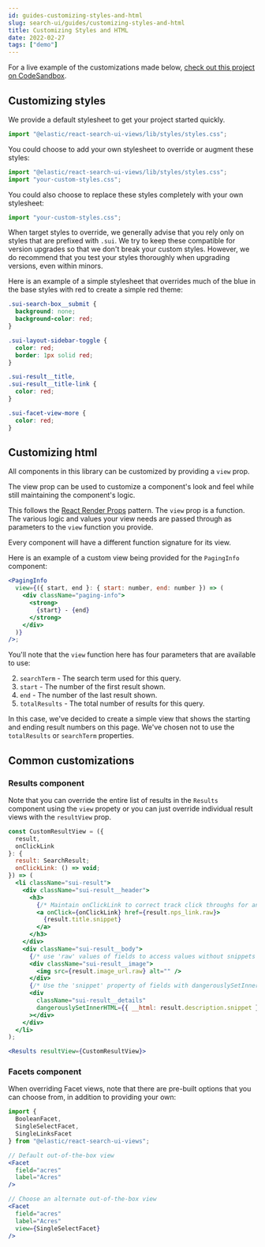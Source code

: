 ```yaml
---
id: guides-customizing-styles-and-html
slug: search-ui/guides/customizing-styles-and-html
title: Customizing Styles and HTML
date: 2022-02-27
tags: ["demo"]
---
```


For a live example of the customizations made below, [check out this project on CodeSandbox](https://codesandbox.io/s/search-ui-customize-html-and-styles-demo-30v93e).
## Customizing styles

We provide a default stylesheet to get your project started quickly.

```jsx
import "@elastic/react-search-ui-views/lib/styles/styles.css";
```

You could choose to add your own stylesheet to override or augment these styles:
```jsx
import "@elastic/react-search-ui-views/lib/styles/styles.css";
import "your-custom-styles.css";
```

You could also choose to replace these styles completely with your own stylesheet:
```jsx
import "your-custom-styles.css";
```

When target styles to override, we generally advise that you rely only on styles that are prefixed with `.sui`. We try to keep these compatible for version upgrades so that we don't break your custom styles. However, we do recommend that you test your styles thoroughly when upgrading versions, even within minors.

Here is an example of a simple stylesheet that overrides much of the blue in the base styles with red to create a simple red theme:

```css
.sui-search-box__submit {
  background: none;
  background-color: red;
}

.sui-layout-sidebar-toggle {
  color: red;
  border: 1px solid red;
}

.sui-result__title,
.sui-result__title-link {
  color: red;
}

.sui-facet-view-more {
  color: red;
}
```

## Customizing html

All components in this library can be customized by providing a `view` prop.

The view prop can be used to customize a component's look and feel while still maintaining the component's logic.

This follows the [React Render Props](https://reactjs.org/docs/render-props.html) pattern. The `view` prop is a function. The various
logic and values your view needs are passed through as parameters to the `view` function you provide.

Every component will have a different function signature for its view.

Here is an example of a custom view being provided for the `PagingInfo` component:

```jsx
<PagingInfo
  view={({ start, end }: { start: number, end: number }) => (
    <div className="paging-info">
      <strong>
        {start} - {end}
      </strong>
    </div>
  )}
/>;
```

You'll note that the `view` function here has four parameters that are available to use:

2. `searchTerm` - The search term used for this query.
3. `start` - The number of the first result shown.
1. `end` - The number of the last result shown.
4. `totalResults` - The total number of results for this query.

In this case, we've decided to create a simple view that shows the starting and ending result numbers on this page. We've chosen not to use
the `totalResults` or `searchTerm` properties.

## Common customizations
### Results component

Note that you can override the entire list of results in the `Results` component using the `view` propety or you can just override individual
result views with the `resultView` prop.

```jsx
const CustomResultView = ({
  result,
  onClickLink
}: {
  result: SearchResult;
  onClickLink: () => void;
}) => (
  <li className="sui-result">
    <div className="sui-result__header">
      <h3>
        {/* Maintain onClickLink to correct track click throughs for analytics*/}
        <a onClick={onClickLink} href={result.nps_link.raw}>
          {result.title.snippet}
        </a>
      </h3>
    </div>
    <div className="sui-result__body">
      {/* use 'raw' values of fields to access values without snippets */}
      <div className="sui-result__image">
        <img src={result.image_url.raw} alt="" />
      </div>
      {/* Use the 'snippet' property of fields with dangerouslySetInnerHtml to render snippets */}
      <div
        className="sui-result__details"
        dangerouslySetInnerHTML={{ __html: result.description.snippet }}
      ></div>
    </div>
  </li>
);

<Results resultView={CustomResultView}>
```
### Facets component

When overriding Facet views, note that there are pre-built options that you can choose from, in addition to providing your own:

```jsx
import {
  BooleanFacet,
  SingleSelectFacet,
  SingleLinksFacet
} from "@elastic/react-search-ui-views";

// Default out-of-the-box view
<Facet
  field="acres"
  label="Acres"
/>

// Choose an alternate out-of-the-box view
<Facet
  field="acres"
  label="Acres"
  view={SingleSelectFacet}
/>
```